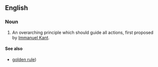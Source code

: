 {{wikipedia}}
==English==
===Noun===
{{en-noun}}
#An overarching principle which should guide all actions, first proposed by [[Immanuel Kant]].
====See also====
*[[golden rule]])
